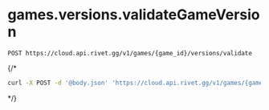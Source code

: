 # games.versions.validateGameVersion
```
POST https://cloud.api.rivet.gg/v1/games/{game_id}/versions/validate
```


{/*<RequestExample>
```bash curl
curl -X POST -d '@body.json' 'https://cloud.api.rivet.gg/v1/games/{game_id}/versions/validate'
```
</RequestExample>*/}
